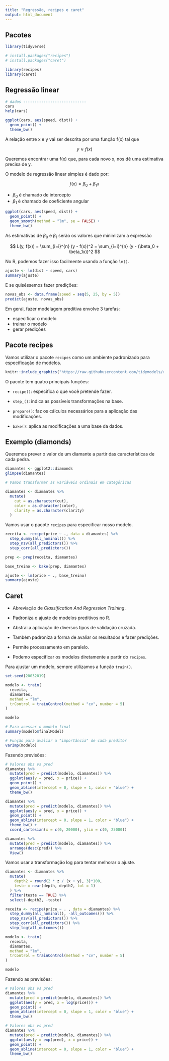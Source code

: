 ```yaml
---
title: "Regressão, recipes e caret"
output: html_document
---
```


## Pacotes

```r
library(tidyverse)

# install.packages("recipes")
# install.packages("caret")

library(recipes)
library(caret)
```

## Regressão linear

```r
# dados ----------------------------
cars
help(cars)
```


```r
ggplot(cars, aes(speed, dist)) +
  geom_point() +
  theme_bw()
```

A relação entre x e y vai ser descrita por uma função f(x) tal que

$$
y \approx f(x)
$$

Queremos encontrar uma f(x) que, para cada novo x, nos dê uma estimativa precisa de y.

O modelo de regressão linear simples é dado por:

$$
f(x) = \beta_0 + \beta_1x
$$

- $\beta_0$ é chamado de intercepto
- $\beta_1$ é chamado de coeficiente angular


```r
ggplot(cars, aes(speed, dist)) +
  geom_point() +
  geom_smooth(method = "lm", se = FALSE) +
  theme_bw()
```


As estimativas de $\beta_0$ e $\beta_1$ serão os valores que minimizam a expressão

$$
L(y, f(x)) = \sum_{i=i}^{n} (y - f(x))^2 = \sum_{i=i}^{n} (y - (\beta_0 + \beta_1x))^2
$$

No R, podemos fazer isso facilmente usando a função `lm()`.

```r
ajuste <- lm(dist ~ speed, cars)
summary(ajuste)
```

E se quiséssemos fazer predições:

```r
novas_obs <- data.frame(speed = seq(5, 25, by = 5))
predict(ajuste, novas_obs)
```

Em geral, fazer modelagem preditiva envolve 3 tarefas:

- especificar o modelo
- treinar o modelo
- gerar predições

## Pacote recipes

Vamos utilizar o pacote `recipes` como um ambiente padronizado para especificação de modelos.

```r
knitr::include_graphics("https://raw.githubusercontent.com/tidymodels/recipes/master/recipes_hex_thumb.png")
```


O pacote tem quatro principais funções:

- `recipe()`: especifica o que você pretende fazer.

- `step_()`: indica as possíveis transformações na base.

- `prepare()`: faz os cálculos necessários para a aplicação das modificações.

- `bake()`: aplica as modificações a uma base da dados.


## Exemplo (diamonds)

Queremos prever o valor de um diamante a partir das características de cada pedra.

```r
diamantes <- ggplot2::diamonds
glimpse(diamantes)

# Vamos transformar as variáveis ordinais em categóricas

diamantes <- diamantes %>%
  mutate(
    cut = as.character(cut),
    color = as.character(color),
    clarity = as.character(clarity)
  )
```

Vamos usar o pacote `recipes` para especificar nosso modelo.

```r
receita <- recipe(price ~ ., data = diamantes) %>%
  step_dummy(all_nominal()) %>%
  step_nzv(all_predictors()) %>%
  step_corr(all_predictors())

prep <- prep(receita, diamantes)

base_treino <- bake(prep, diamantes)

ajuste <- lm(price ~ ., base_treino)
summary(ajuste)
```

## Caret

- Abreviação de *Classification And Regression Training*.

- Padroniza o ajuste de modelos preditivos no R.

- Abstrai a aplicação de diversos tipos de validação cruzada.

- Também padroniza a forma de avaliar os resultados e fazer predições.

- Permite processamento em paralelo.

- Podemo especificar os modelos diretamente a partir do `recipes`.

Para ajustar um modelo, sempre utilizamos a função `train()`.

```r
set.seed(20032019)

modelo <- train(
  receita, 
  diamantes, 
  method = "lm",
  trControl = trainControl(method = "cv", number = 5)
)

modelo

# Para acessar o modelo final
summary(modelo$finalModel)

# Função para avaliar a "importância" de cada preditor
varImp(modelo)
```

Fazendo previsões:

```r
# Valores obs vs pred
diamantes %>% 
  mutate(pred = predict(modelo, diamantes)) %>% 
  ggplot(aes(y = pred, x = price)) +
  geom_point() +
  geom_abline(intercept = 0, slope = 1, color = "blue") +
  theme_bw()

diamantes %>% 
  mutate(pred = predict(modelo, diamantes)) %>% 
  ggplot(aes(y = pred, x = price)) +
  geom_point() +
  geom_abline(intercept = 0, slope = 1, color = "blue") +
  theme_bw() +
  coord_cartesian(x = c(0, 20000), ylim = c(0, 25000))

diamantes %>% 
  mutate(pred = predict(modelo, diamantes)) %>% 
  arrange(desc(pred)) %>% 
  View()
```


Vamos usar a transformação log para tentar melhorar o ajuste.

```r
diamantes <- diamantes %>% 
  mutate(
    depth2 = round(2 * z / (x + y), 3)*100, 
    teste = near(depth, depth2, tol = 1)
  ) %>% 
  filter(teste == TRUE) %>% 
  select(-depth2, -teste)

receita <- recipe(price ~ . , data = diamantes) %>%
  step_dummy(all_nominal(), -all_outcomes()) %>%
  step_nzv(all_predictors()) %>%
  step_corr(all_predictors()) %>%
  step_log(all_outcomes())

modelo <- train(
  receita, 
  diamantes, 
  method = "lm", 
  trControl = trainControl(method = "cv", number = 5)
)

modelo
```

Fazendo as previsões:

```r
# Valores obs vs pred 
diamantes %>% 
  mutate(pred = predict(modelo, diamantes)) %>% 
  ggplot(aes(y = pred, x = log(price))) +
  geom_point() +
  geom_abline(intercept = 0, slope = 1, color = "blue") +
  theme_bw()

# Valores obs vs pred 
diamantes %>% 
  mutate(pred = predict(modelo, diamantes)) %>% 
  ggplot(aes(y = exp(pred), x = price)) +
  geom_point() +
  geom_abline(intercept = 0, slope = 1, color = "blue") +
  theme_bw()

```
